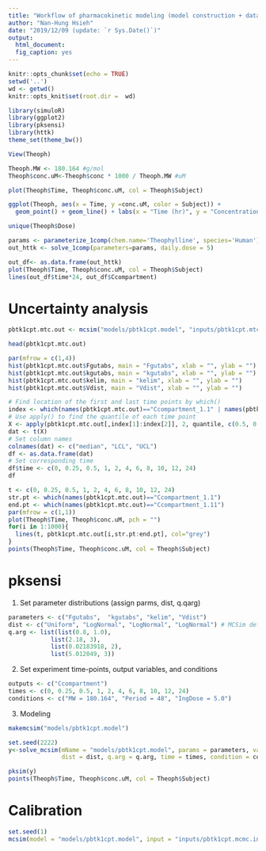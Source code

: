 ```yaml
---
title: "Workflow of pharmacokinetic modeling (model construction + data manipulation + visualization)"
author: "Nan-Hung Hsieh"
date: "2019/12/09 (update: `r Sys.Date()`)"
output: 
  html_document:
  fig_caption: yes  
---
```


```r
knitr::opts_chunk$set(echo = TRUE)
setwd('..')
wd <- getwd()
knitr::opts_knit$set(root.dir =  wd)
```

```R
library(simuloR)
library(ggplot2)
library(pksensi)
library(httk)
theme_set(theme_bw())
```

```r
View(Theoph)
```


```r
Theoph.MW <- 180.164 #g/mol
Theoph$conc.uM<-Theoph$conc * 1000 / Theoph.MW #uM
```


```r
plot(Theoph$Time, Theoph$conc.uM, col = Theoph$Subject)
```

```r
ggplot(Theoph, aes(x = Time, y =conc.uM, color = Subject)) + 
  geom_point() + geom_line() + labs(x = "Time (hr)", y = "Concentration (mg/L)")
```

```r
unique(Theoph$Dose)
```

```r
params <- parameterize_1comp(chem.name='Theophylline', species='Human')
out_httk <- solve_1comp(parameters=params, daily.dose = 5)
```

```r
out_df<- as.data.frame(out_httk)
plot(Theoph$Time, Theoph$conc.uM, col = Theoph$Subject)
lines(out_df$time*24, out_df$Ccompartment)
```

# Uncertainty analysis

```r
pbtk1cpt.mtc.out <- mcsim("models/pbtk1cpt.model", "inputs/pbtk1cpt.mtc.in")
```


```r
head(pbtk1cpt.mtc.out)
```

```r
par(mfrow = c(1,4))
hist(pbtk1cpt.mtc.out$Fgutabs, main = "Fgutabs", xlab = "", ylab = "")
hist(pbtk1cpt.mtc.out$kgutabs, main = "kgutabs", xlab = "", ylab = "")
hist(pbtk1cpt.mtc.out$kelim, main = "kelim", xlab = "", ylab = "")
hist(pbtk1cpt.mtc.out$Vdist, main = "Vdist", xlab = "", ylab = "")
```

```r
# Find location of the first and last time points by which()
index <- which(names(pbtk1cpt.mtc.out)=="Ccompartment_1.1" | names(pbtk1cpt.mtc.out)=="Ccompartment_1.11")
# Use apply() to find the quantile of each time point
X <- apply(pbtk1cpt.mtc.out[,index[1]:index[2]], 2, quantile, c(0.5, 0.01,0.99))
dat <- t(X)
# Set column names
colnames(dat) <- c("median", "LCL", "UCL")
df <- as.data.frame(dat)
# Set corresponding time
df$time <- c(0, 0.25, 0.5, 1, 2, 4, 6, 8, 10, 12, 24)
df
```

```r
t <- c(0, 0.25, 0.5, 1, 2, 4, 6, 8, 10, 12, 24)
str.pt <- which(names(pbtk1cpt.mtc.out)=="Ccompartment_1.1") 
end.pt <- which(names(pbtk1cpt.mtc.out)=="Ccompartment_1.11") 
par(mfrow = c(1,1))
plot(Theoph$Time, Theoph$conc.uM, pch = "")
for(i in 1:1000){
  lines(t, pbtk1cpt.mtc.out[i,str.pt:end.pt], col="grey")
}
points(Theoph$Time, Theoph$conc.uM, col = Theoph$Subject)
```


# pksensi

1. Set parameter distributions (assign parms, dist, q.qarg)
```r
parameters <- c("Fgutabs",  "kgutabs", "kelim", "Vdist")  
dist <- c("Uniform", "LogNormal", "LogNormal", "LogNormal") # MCSim definition
q.arg <- list(list(0.8, 1.0),
            list(2.18, 3),
            list(0.02183918, 2),
            list(5.012049, 3))
```

2. Set experiment time-points, output variables, and conditions

```r
outputs <- c("Ccompartment")
times <- c(0, 0.25, 0.5, 1, 2, 4, 6, 8, 10, 12, 24)
conditions <- c("MW = 180.164", "Period = 48", "IngDose = 5.0")
```

3. Modeling

```r
makemcsim("models/pbtk1cpt.model")
```

```r
set.seed(2222)
y<-solve_mcsim(mName = "models/pbtk1cpt.model", params = parameters, vars = outputs, monte_carlo = 1000,
               dist = dist, q.arg = q.arg, time = times, condition = conditions)
```

```r
pksim(y)
points(Theoph$Time, Theoph$conc.uM, col = Theoph$Subject)
```



# Calibration

```r
set.seed(1)
mcsim(model = "models/pbtk1cpt.model", input = "inputs/pbtk1cpt.mcmc.in")
```




